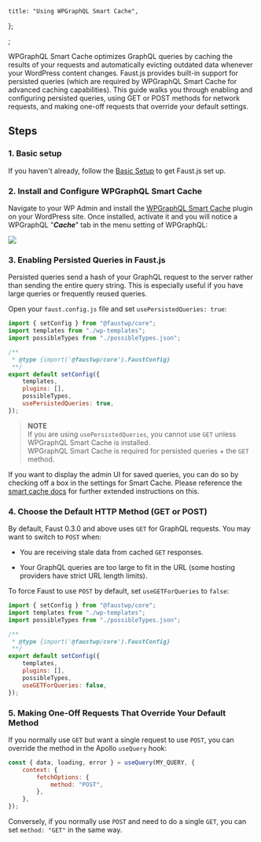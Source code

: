 	title: "Using WPGraphQL Smart Cache",
};

;

WPGraphQL Smart Cache optimizes GraphQL queries by caching the results of your requests and automatically evicting outdated data whenever your WordPress content changes. Faust.js provides built-in support for persisted queries (which are required by WPGraphQL Smart Cache for advanced caching capabilities). This guide walks you through enabling and configuring persisted queries, using GET or POST methods for network requests, and making one-off requests that override your default settings.

## Steps

### 1\. Basic setup

If you haven't already, follow the [Basic Setup](/docs/how-to/basic-setup/) to get Faust.js set up.

### 2\. Install and Configure WPGraphQL Smart Cache

Navigate to your WP Admin and install the [WPGraphQL Smart Cache](https://wordpress.org/plugins/wpgraphql-smart-cache/) plugin on your WordPress site. Once installed, activate it and you will notice a WPGraphQL "**_Cache_**" tab in the menu setting of WPGraphQL:

![](./images/smart-cache-wpadmin.png)

### 3\. Enabling Persisted Queries in Faust.js

Persisted queries send a hash of your GraphQL request to the server rather than sending the entire query string. This is especially useful if you have large queries or frequently reused queries.

Open your `faust.config.js` file and set `usePersistedQueries: true`:

```js {12} title="faust.config.js"
import { setConfig } from "@faustwp/core";
import templates from "./wp-templates";
import possibleTypes from "./possibleTypes.json";

/**
 * @type {import('@faustwp/core').FaustConfig}
 **/
export default setConfig({
	templates,
	plugins: [],
	possibleTypes,
	usePersistedQueries: true,
});
```

> **NOTE**  
> If you are using `usePersistedQueries`, you cannot use `GET` unless WPGraphQL Smart Cache is installed.  
> WPGraphQL Smart Cache is required for persisted queries + the `GET` method.

If you want to display the admin UI for saved queries, you can do so by checking off a box in the settings for Smart Cache. Please reference the [smart cache docs](https://github.com/wp-graphql/wp-graphql-smart-cache/blob/main/docs/persisted-queries.md) for further extended instructions on this.

### 4\. Choose the Default HTTP Method (GET or POST)

By default, Faust 0.3.0 and above uses `GET` for GraphQL requests. You may want to switch to `POST` when:

- You are receiving stale data from cached `GET` responses.

- Your GraphQL queries are too large to fit in the URL (some hosting providers have strict URL length limits).

To force Faust to use `POST` by default, set `useGETForQueries` to `false`:

```js {12} title="faust.config.js"
import { setConfig } from "@faustwp/core";
import templates from "./wp-templates";
import possibleTypes from "./possibleTypes.json";

/**
 * @type {import('@faustwp/core').FaustConfig}
 **/
export default setConfig({
	templates,
	plugins: [],
	possibleTypes,
	useGETForQueries: false,
});
```

### 5\. Making One-Off Requests That Override Your Default Method

If you normally use `GET` but want a single request to use `POST`, you can override the method in the Apollo `useQuery` hook:

```js {4}
const { data, loading, error } = useQuery(MY_QUERY, {
	context: {
		fetchOptions: {
			method: "POST",
		},
	},
});
```

Conversely, if you normally use `POST` and need to do a single `GET`, you can set `method: "GET"` in the same way.
